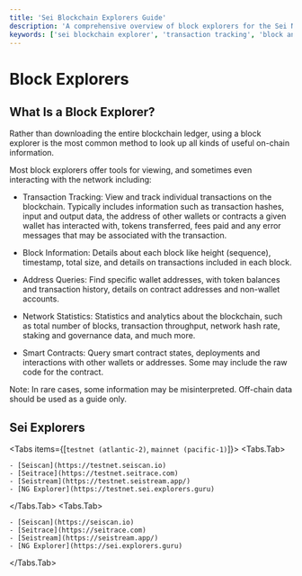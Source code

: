```yaml
---
title: 'Sei Blockchain Explorers Guide'
description: 'A comprehensive overview of block explorers for the Sei Network across different environments. Access tools for tracking transactions, analyzing addresses, and monitoring network activity.'
keywords: ['sei blockchain explorer', 'transaction tracking', 'block analysis', 'blockchain monitoring', 'network statistics']
---
```



# Block Explorers

## What Is a Block Explorer?

Rather than downloading the entire blockchain ledger, using a block explorer is
the most common method to look up all kinds of useful on-chain information.

Most block explorers offer tools for viewing, and sometimes even interacting
with the network including:

- Transaction Tracking: View and track individual transactions on the
  blockchain. Typically includes information such as transaction hashes, input
  and output data, the address of other wallets or contracts a given wallet has
  interacted with, tokens transferred, fees paid and any error messages that may
  be associated with the transaction.

- Block Information: Details about each block like height (sequence), timestamp,
  total size, and details on transactions included in each block.

- Address Queries: Find specific wallet addresses, with token balances and
  transaction history, details on contract addresses and non-wallet accounts.

- Network Statistics: Statistics and analytics about the blockchain, such as
  total number of blocks, transaction throughput, network hash rate, staking and
  governance data, and much more.

- Smart Contracts: Query smart contract states, deployments and interactions
  with other wallets or addresses. Some may include the raw code for the
  contract.

<Callout type="info" emoji="📘">
  Note: In rare cases, some information may be misinterpreted. Off-chain data should be used as a guide only.
</Callout>

## Sei Explorers

<Tabs items={[`testnet (atlantic-2)`, `mainnet (pacific-1)`]}>
  <Tabs.Tab>

    - [Seiscan](https://testnet.seiscan.io)
    - [Seitrace](https://testnet.seitrace.com)
    - [Seistream](https://testnet.seistream.app/)
    - [NG Explorer](https://testnet.sei.explorers.guru)

  </Tabs.Tab>
  <Tabs.Tab>

    - [Seiscan](https://seiscan.io)
    - [Seitrace](https://seitrace.com)
    - [Seistream](https://seistream.app/)
    - [NG Explorer](https://sei.explorers.guru)

  </Tabs.Tab>
</Tabs>
